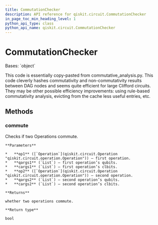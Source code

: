```yaml
---
title: CommutationChecker
description: API reference for qiskit.circuit.CommutationChecker
in_page_toc_min_heading_level: 1
python_api_type: class
python_api_name: qiskit.circuit.CommutationChecker
---
```


# CommutationChecker

<Class id="qiskit.circuit.CommutationChecker" isDedicatedPage={true} github="https://github.com/qiskit/qiskit/tree/stable/0.22/qiskit/circuit/commutation_checker.py" signature="CommutationChecker" modifiers="class">
  Bases: `object`

  This code is essentially copy-pasted from commutative\_analysis.py. This code cleverly hashes commutativity and non-commutativity results between DAG nodes and seems quite efficient for large Clifford circuits. They may be other possible efficiency improvements: using rule-based commutativity analysis, evicting from the cache less useful entries, etc.

  ## Methods

  <span id="qiskit-circuit-commutationchecker-commute" />

  ### commute

  <Function id="qiskit.circuit.CommutationChecker.commute" signature="CommutationChecker.commute(op1, qargs1, cargs1, op2, qargs2, cargs2)">
    Checks if two Operations commute.

    **Parameters**

    *   **op1** ([`Operation`](qiskit.circuit.Operation "qiskit.circuit.operation.Operation")) – first operation.
    *   **qargs1** (`List`) – first operation’s qubits.
    *   **cargs1** (`List`) – first operation’s clbits.
    *   **op2** ([`Operation`](qiskit.circuit.Operation "qiskit.circuit.operation.Operation")) – second operation.
    *   **qargs2** (`List`) – second operation’s qubits.
    *   **cargs2** (`List`) – second operation’s clbits.

    **Returns**

    whether two operations commute.

    **Return type**

    bool
  </Function>
</Class>

